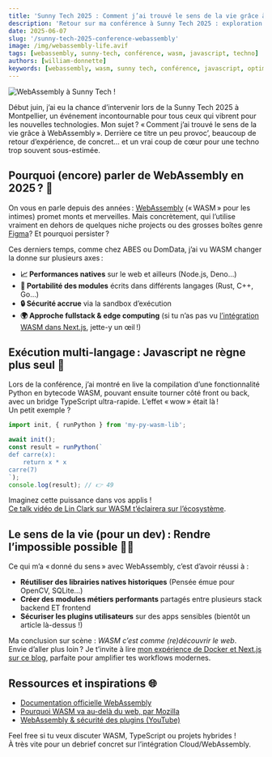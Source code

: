 ```yaml
---
title: 'Sunny Tech 2025 : Comment j’ai trouvé le sens de la vie grâce à WebAssembly'
description: 'Retour sur ma conférence à Sunny Tech 2025 : exploration de WebAssembly, de ses usages réels au-delà du buzz, et pourquoi cette techno change (vraiment) la donne.'
date: 2025-06-07
slug: '/sunny-tech-2025-conference-webassembly'
image: /img/webassembly-life.avif
tags: [webassembly, sunny-tech, conférence, wasm, javascript, techno]
authors: [william-donnette]
keywords: [webassembly, wasm, sunny tech, conférence, javascript, optimisation, expériences, développeur, fullstack]
---
```



![WebAssembly à Sunny Tech !](/img/webassembly-life.avif 'WebAssembly à Sunny Tech')

<HorizontalDisplay />

Début juin, j’ai eu la chance d’intervenir lors de la Sunny Tech 2025 à Montpellier, un événement incontournable pour tous ceux qui vibrent pour les nouvelles technologies. Mon sujet ? « Comment j’ai trouvé le sens de la vie grâce à WebAssembly ». Derrière ce titre un peu provoc’, beaucoup de retour d’expérience, de concret… et un vrai coup de cœur pour une techno trop souvent sous-estimée.  

<!--truncate-->

## Pourquoi (encore) parler de WebAssembly en 2025 ? 🤔

On vous en parle depuis des années : [WebAssembly](https://webassembly.org/) (« WASM » pour les intimes) promet monts et merveilles. Mais concrètement, qui l’utilise vraiment en dehors de quelques niche projects ou des grosses boîtes genre [Figma](https://www.figma.com/blog/how-we-built-the-figma-plugin-platform/)? Et pourquoi persister ?

Ces derniers temps, comme chez ABES ou DomData, j’ai vu WASM changer la donne sur plusieurs axes :

- **📈 Performances natives** sur le web et ailleurs (Node.js, Deno…)
- **🚦 Portabilité des modules** écrits dans différents langages (Rust, C++, Go…)
- **🔒 Sécurité accrue** via la sandbox d’exécution  
- **🌍 Approche fullstack & edge computing** (si tu n’as pas vu [l’intégration WASM dans Next.js](https://nextjs.org/docs/pages/building-your-application/configuring/wasm), jette-y un œil !)

<ArialInArticle />

## Exécution multi-langage : Javascript ne règne plus seul 👑

Lors de la conférence, j’ai montré en live la compilation d’une fonctionnalité Python en bytecode WASM, pouvant ensuite tourner côté front ou back, avec un bridge TypeScript ultra-rapide. L’effet « wow » était là !  
Un petit exemple ?  
```typescript
import init, { runPython } from 'my-py-wasm-lib';

await init();
const result = runPython(`
def carre(x):
    return x * x
carre(7)
`);
console.log(result); // 👉 49
```
Imaginez cette puissance dans vos applis !  
[Ce talk vidéo de Lin Clark sur WASM t’éclairera sur l’écosystème](https://www.youtube.com/watch?v=1hpg-A5rVuQ).

<ArialMultiplex />

## Le sens de la vie (pour un dev) : Rendre l’impossible possible 🦸‍♂️

Ce qui m’a « donné du sens » avec WebAssembly, c’est d’avoir réussi à :

- **Réutiliser des librairies natives historiques** (Pensée émue pour OpenCV, SQLite…)
- **Créer des modules métiers performants** partagés entre plusieurs stack backend ET frontend
- **Sécuriser les plugins utilisateurs** sur des apps sensibles (bientôt un article là-dessus !)

Ma conclusion sur scène : *WASM c’est comme (re)découvrir le web*.  
Envie d’aller plus loin ? Je t’invite à lire [mon expérience de Docker et Next.js sur ce blog](/blog/docker-nextjs-multistage-build), parfaite pour amplifier tes workflows modernes.

<ArialInArticle />

## Ressources et inspirations 🌐

- [Documentation officielle WebAssembly](https://webassembly.org/docs/)
- [Pourquoi WASM va au-delà du web, par Mozilla](https://hacks.mozilla.org/2019/03/why-webassembly-is-a-game-changer-for-the-web-and-beyond/)
- [WebAssembly & sécurité des plugins (YouTube)](https://www.youtube.com/watch?v=MsOCbUaB9ag)

Feel free si tu veux discuter WASM, TypeScript ou projets hybrides !  
À très vite pour un debrief concret sur l’intégration Cloud/WebAssembly.

<HorizontalDisplay />